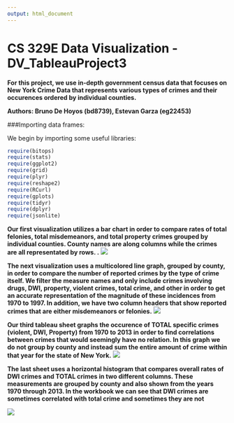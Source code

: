 ```yaml
---
output: html_document
---
```

CS 329E Data Visualization - DV_TableauProject3
===
**For this project, we use in-depth government census data that focuses on New York Crime Data that represents various types of crimes and their occurences ordered by individual counties. **

**Authors: Bruno De Hoyos (bd8739), Estevan Garza (eg22453)**

###Importing data frames:

We begin by importing some useful libraries:

```r
require(bitops)
require(stats)
require(ggplot2)
require(grid)
require(plyr)
require(reshape2)
require(RCurl)
require(gplots)
require(tidyr)
require(dplyr)
require(jsonlite)
```



**Our first visualization utilizes a bar chart in order to compare rates of total felonies, total misdemeanors, and total property crimes grouped by individual counties. County names are along columns while the crimes are all representated by rows. .**
![](./IMG4.png) 



**The next visualization uses a multicolored line graph, grouped by county, in order to compare the number of reported crimes by the type of crime itself. We filter the measure names and only include crimes involving drugs, DWI, property, violent crimes, total crime, and other in order to get an accurate representation of the magnitude of these incidences from 1970 to 1997. In addition, we have two column headers that show reported crimes that are either misdemeanors or felonies.**
![](./IMG1.png) 



**Our third tableau sheet graphs the occurence of TOTAL specific crimes (violent, DWI, Property) from 1970 to 2013 in order to find correlations between crimes that would seemingly have no relation. In this graph we do not group by county and instead sum the entire amount of crime within that year for the state of New York.**
![](./IMG3.png) 



**The last sheet uses a horizontal histogram that compares overall rates of DWI crimes and TOTAL crimes in two different columns. These measurements are grouped by county and also shown from the years 1970 through 2013. In the workbook we can see that DWI crimes are sometimes correlated with total crime and sometimes they are not**   

![](./IMG2.png) 
